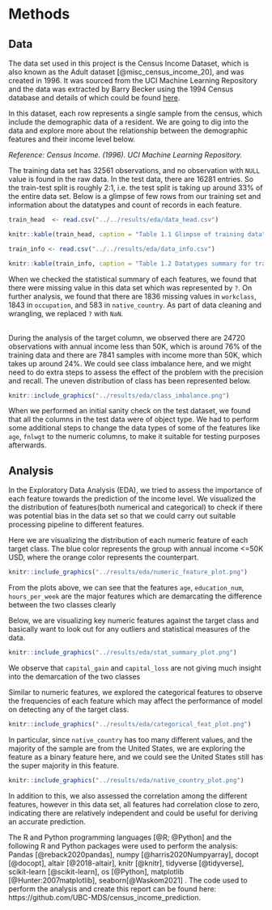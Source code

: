 # Methods

## Data

The data set used in this project is the Census Income Dataset, which is also known as the Adult dataset [@misc_census_income_20], and was created in 1996. It was sourced from the UCI Machine Learning Repository and the data was extracted by Barry Becker using the 1994 Census database and details of which could be found [here](https://archive-beta.ics.uci.edu/ml/datasets/census+income).

In this dataset, each row represents a single sample from the census, which include the demographic data of a resident. We are going to dig into the data and explore more about the relationship between the demographic features and their income level below.

*Reference: Census Income. (1996). UCI Machine Learning Repository.*

The training data set has 32561 observations, and no observation with `NULL` value is found in the raw data. In the test data, there are 16281 entries. So the train-test split is roughly 2:1, i.e. the test split is taking up around 33% of the entire data set. Below is a glimpse of few rows from our training set and information about the datatypes and count of records in each feature.

```r
train_head  <- read.csv("../../results/eda/data_head.csv") 

knitr::kable(train_head, caption = "Table 1.1 Glimpse of training data")

```

```r
train_info <- read.csv("../../results/eda/data_info.csv") 

knitr::kable(train_info, caption = "Table 1.2 Datatypes summary for training data")

```

When we checked the statistical summary of each features, we found that there were missing value in this data set which was represented by `?`. On further analysis, we found that there are 1836 missing values in `workclass`, 1843 in `occupation`, and 583 in `native_country`. As part of data cleaning and wrangling, we replaced `?` with `NaN`.

\
During the analysis of the target column, we observed there are 24720 observations with annual income less than 50K, which is around 76% of the training data and there are 7841 samples with income more than 50K, which takes up around 24%. We could see class imbalance here, and we might need to do extra steps to assess the effect of the problem with the precision and recall. The uneven distribution of class has been represented below.

```r

knitr::include_graphics("../results/eda/class_imbalance.png")
```

When we performed an initial sanity check on the test dataset, we found that all the columns in the test data were of object type. We had to perform some additional steps to change the data types of some of the features like `age`, `fnlwgt` to the numeric columns, to make it suitable for testing purposes afterwards.

## Analysis

In the Exploratory Data Analysis (EDA), we tried to assess the importance of each feature towards the prediction of the income level. We visualized the the distribution of features(both numerical and categorical) to check if there was potential bias in the data set so that we could carry out suitable processing pipeline to different features.

Here we are visualizing the distribution of each numeric feature of each target class. The blue color represents the group with annual income \<=50K USD, where the orange color represents the counterpart.

```r

knitr::include_graphics("../results/eda/numeric_feature_plot.png")
```

From the plots above, we can see that the features `age`, `education_num`, `hours_per_week` are the major features which are demarcating the difference between the two classes clearly

Below, we are visualizing key numeric features against the target class and basically want to look out for any outliers and statistical measures of the data.

```r
knitr::include_graphics("../results/eda/stat_summary_plot.png")
```

We observe that `capital_gain` and `capital_loss` are not giving much insight into the demarcation of the two classes

Similar to numeric features, we explored the categorical features to observe the frequencies of each feature which may affect the performance of model on detecting any of the target class.

```r
knitr::include_graphics("../results/eda/categorical_feat_plot.png")
```

In particular, since `native_country` has too many different values, and the majority of the sample are from the United States, we are exploring the feature as a binary feature here, and we could see the United States still has the super majority in this feature.

```r
knitr::include_graphics("../results/eda/native_country_plot.png")
```

In addition to this, we also assessed the correlation among the different features, however in this data set, all features had correlation close to zero, indicating there are relatively independent and could be useful for deriving an accurate prediction.

The R and Python programming languages [@R; @Python] and the following R and Python packages were used to perform the analysis: Pandas [@reback2020pandas], numpy [@harris2020Numpyarray], docopt [@docopt], altair [@2018-altair], knitr [@knitr], tidyverse [@tidyverse], scikit-learn [@scikit-learn], os [@Python], matplotlib [@Hunter:2007matplotlib], seaborn[@Waskom2021] . The code used to perform the analysis and create this report can be found here: https://github.com/UBC-MDS/census_income_prediction.
